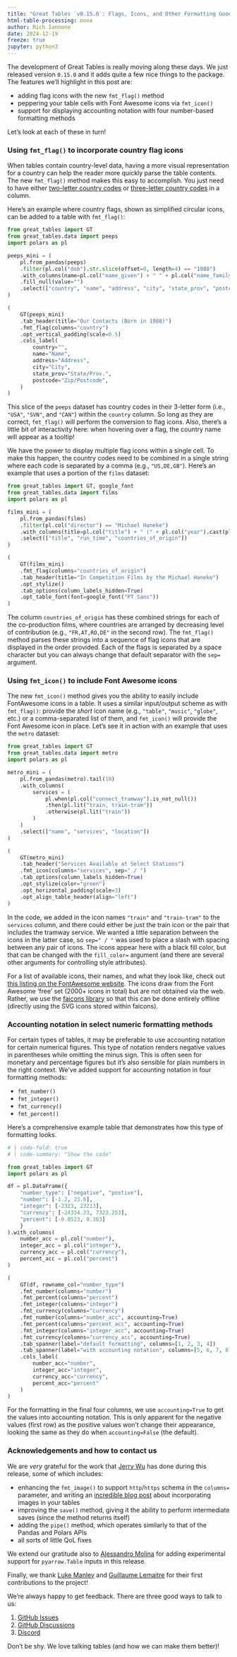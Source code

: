 ```yaml
---
title: "Great Tables `v0.15.0`: Flags, Icons, and Other Formatting Goodies"
html-table-processing: none
author: Rich Iannone
date: 2024-12-19
freeze: true
jupyter: python3
---
```


The development of Great Tables is really moving along these days. We just released version `0.15.0` and it adds quite a few nice things to the package. The features we'll highlight in this post are:

- adding flag icons with the new `fmt_flag()` method
- peppering your table cells with Font Awesome icons via `fmt_icon()`
- support for displaying accounting notation with four number-based formatting methods

Let's look at each of these in turn!

### Using `fmt_flag()` to incorporate country flag icons

When tables contain country-level data, having a more visual representation for a country can help the reader more quickly parse the table contents. The new `fmt_flag()` method makes this easy to accomplish. You just need to have either [two-letter country codes](https://en.wikipedia.org/wiki/ISO_3166-1_alpha-2) or [three-letter country codes](https://en.wikipedia.org/wiki/ISO_3166-1_alpha-3) in a column.

Here's an example where country flags, shown as simplified circular icons, can be added to a table with `fmt_flag()`:

```python
from great_tables import GT
from great_tables.data import peeps
import polars as pl

peeps_mini = (
    pl.from_pandas(peeps)
    .filter(pl.col("dob").str.slice(offset=0, length=4) == "1988")
    .with_columns(name=pl.col("name_given") + " " + pl.col("name_family"))
    .fill_null(value="")
    .select(["country", "name", "address", "city", "state_prov", "postcode"])
)

(
    GT(peeps_mini)
    .tab_header(title="Our Contacts (Born in 1988)")
    .fmt_flag(columns="country")
    .opt_vertical_padding(scale=0.5)
    .cols_label(
        country="",
        name="Name",
        address="Address",
        city="City",
        state_prov="State/Prov.",
        postcode="Zip/Postcode",
    )
)
```

This slice of the `peeps` dataset has country codes in their 3-letter form (i.e., `"USA"`, `"SVN"`, and `"CAN"`) within the `country` column. So long as they are correct, `fmt_flag()` will perform the conversion to flag icons. Also, there's a little bit of interactivity here: when hovering over a flag, the country name will appear as a tooltip!

We have the power to display multiple flag icons within a single cell. To make this happen, the country codes need to be combined in a single string where each code is separated by a comma (e.g., `"US,DE,GB"`). Here's an example that uses a portion of the `films` dataset:

```python
from great_tables import GT, google_font
from great_tables.data import films
import polars as pl

films_mini = (
    pl.from_pandas(films)
    .filter(pl.col("director") == "Michael Haneke")
    .with_columns(title=pl.col("title") + " (" + pl.col("year").cast(pl.String) + ")")
    .select(["title", "run_time", "countries_of_origin"])
)

(
    GT(films_mini)
    .fmt_flag(columns="countries_of_origin")
    .tab_header(title="In Competition Films by the Michael Haneke")
    .opt_stylize()
    .tab_options(column_labels_hidden=True)
    .opt_table_font(font=google_font("PT Sans"))
)
```

The column `countries_of_origin` has these combined strings for each of the co-production films, where countries are arranged by decreasing level of contribution (e.g., `"FR,AT,RO,DE"` in the second row). The `fmt_flag()` method parses these strings into a sequence of flag icons that are displayed in the order provided. Each of the flags is separated by a space character but you can always change that default separator with the `sep=` argument.

### Using `fmt_icon()` to include Font Awesome icons

The new `fmt_icon()` method gives you the ability to easily include FontAwesome icons in a table. It uses a similar input/output scheme as with `fmt_flag()`: provide the *short* icon name (e.g., `"table"`, `"music"`, `"globe"`, etc.) or a comma-separated list of them, and `fmt_icon()` will provide the Font Awesome icon in place. Let's see it in action with an example that uses the `metro` dataset:

```python
from great_tables import GT
from great_tables.data import metro
import polars as pl

metro_mini = (
    pl.from_pandas(metro).tail(10)
    .with_columns(
        services = (
            pl.when(pl.col("connect_tramway").is_not_null())
            .then(pl.lit("train, train-tram"))
            .otherwise(pl.lit("train"))
        )
    )
    .select(["name", "services", "location"])
)

(
    GT(metro_mini)
    .tab_header("Services Available at Select Stations")
    .fmt_icon(columns="services", sep=" / ")
    .tab_options(column_labels_hidden=True)
    .opt_stylize(color="green")
    .opt_horizontal_padding(scale=3)
    .opt_align_table_header(align="left")
)
```

In the code, we added in the icon names `"train"` and `"train-tram"` to the `services` column, and there could either be just the train icon or the pair that includes the tramway service. We wanted a little separation between the icons in the latter case, so `sep=" / "` was used to place a slash with spacing between any pair of icons. The icons appear here with a black fill color, but that can be changed with the `fill_color=` argument (and there are several other arguments for controlling style attributes).

For a list of available icons, their names, and what they look like, check out [this listing on the FontAwesome website](https://fontawesome.com/search?m=free&o=r). The icons draw from the Font Awesome 'free' set (2000+ icons in total) but are not obtained via the web. Rather, we use the [faicons library](https://pypi.org/project/faicons/) so that this can be done entirely offline (directly using the SVG icons stored within faicons).

### Accounting notation in select numeric formatting methods

For certain types of tables, it may be preferable to use accounting notation for certain numerical figures. This type of notation renders negative values in parentheses while omitting the minus sign. This is often seen for monetary and percentage figures but it's also sensible for plain numbers in the right context. We've added support for accounting notation in four formatting methods:

- `fmt_number()`
- `fmt_integer()`
- `fmt_currency()`
- `fmt_percent()`

Here's a comprehensive example table that demonstrates how this type of formatting looks.

```python
# | code-fold: true
# | code-summary: "Show the code"

from great_tables import GT
import polars as pl

df = pl.DataFrame({
    "number_type": ["negative", "postive"],
    "number": [-1.2, 23.6],
    "integer": [-2323, 23213],
    "currency": [-24334.23, 7323.253],
    "percent": [-0.0523, 0.363]
    }
).with_columns(
    number_acc = pl.col("number"),
    integer_acc = pl.col("integer"),
    currency_acc = pl.col("currency"),
    percent_acc = pl.col("percent")
)

(
    GT(df, rowname_col="number_type")
    .fmt_number(columns="number")
    .fmt_percent(columns="percent")
    .fmt_integer(columns="integer")
    .fmt_currency(columns="currency")
    .fmt_number(columns="number_acc", accounting=True)
    .fmt_percent(columns="percent_acc", accounting=True)
    .fmt_integer(columns="integer_acc", accounting=True)
    .fmt_currency(columns="currency_acc", accounting=True)
    .tab_spanner(label="default formatting", columns=[1, 2, 3, 4])
    .tab_spanner(label="with accounting notation", columns=[5, 6, 7, 8])
    .cols_label(
        number_acc="number",
        integer_acc="integer",
        currency_acc="currency",
        percent_acc="percent"
    )
)
```

For the formatting in the final four columns, we use `accounting=True` to get the values into accounting notation. This is only apparent for the negative values (first row) as the positive values won't change their appearance, looking the same as they do when `accounting=False` (the default).

### Acknowledgements and how to contact us

We are *very* grateful for the work that [Jerry Wu](https://github.com/jrycw) has done during this release, some of which includes:

- enhancing the `fmt_image()` to support `http`/`https` schema in the `columns=` parameter, and writing an [incredible blog post](https://posit-dev.github.io/great-tables/blog/rendering-images/) about incorporating images in your tables
- improving the `save()` method, giving it the ability to perform intermediate saves (since the method returns itself)
- adding the `pipe()` method, which operates similarly to that of the Pandas and Polars APIs
- all sorts of little QoL fixes

We extend our gratitude also to [Alessandro Molina](https://github.com/amol-) for adding experimental support for `pyarrow.Table` inputs in this release.

Finally, we thank [Luke Manley](https://github.com/lukemanley) and [Guillaume Lemaitre](https://github.com/glemaitre) for their first contributions to the project!

We're always happy to get feedback. There are three good ways to talk to us:

1. [GitHub Issues](https://github.com/posit-dev/great-tables/issues)
2. [GitHub Discussions](https://github.com/posit-dev/great-tables/discussions)
3. [Discord](https://discord.com/invite/Ux7nrcXHVV)

Don't be shy. We love talking tables (and how we can make them better)!
